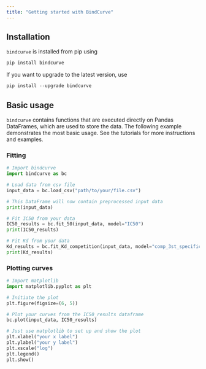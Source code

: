 ```yaml
---
title: "Getting started with BindCurve"
---
```


## Installation
`bindcurve` is installed from pip using

```python
pip install bindcurve
```

If you want to upgrade to the latest version, use

```python
pip install --upgrade bindcurve
```

## Basic usage
`bindcurve` contains functions that are executed directly on Pandas DataFrames, which are used to store the data. The following example demonstrates the most basic usage. See the tutorials for more instructions and examples.

### Fitting
```python
# Import bindcurve
import bindcurve as bc

# Load data from csv file
input_data = bc.load_csv("path/to/your/file.csv")

# This DataFrame will now contain preprocessed input data
print(input_data)

# Fit IC50 from your data
IC50_results = bc.fit_50(input_data, model="IC50")
print(IC50_results)

# Fit Kd from your data
Kd_results = bc.fit_Kd_competition(input_data, model="comp_3st_specific", RT=0.05, LsT=0.005, Kds=0.0245)
print(Kd_results)
```
### Plotting curves
```python
# Import matplotlib
import matplotlib.pyplot as plt

# Initiate the plot
plt.figure(figsize=(6, 5))

# Plot your curves from the IC50_results dataframe
bc.plot(input_data, IC50_results)

# Just use matplotlib to set up and show the plot 
plt.xlabel("your x label")
plt.ylabel("your y label")
plt.xscale("log")
plt.legend()
plt.show()
```
